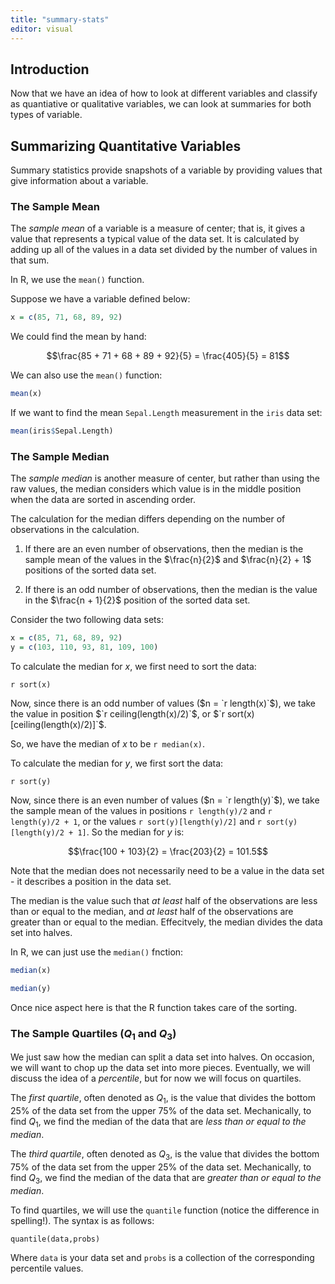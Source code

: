 ```yaml
---
title: "summary-stats"
editor: visual
---
```


## Introduction
Now that we have an idea of how to look at different variables and classify as quantiative or qualitative variables, we can look at summaries for both types of variable.

## Summarizing Quantitative Variables

Summary statistics provide snapshots of a variable by providing values that give information about a variable.

### The Sample Mean

The _sample mean_ of a variable is a measure of center; that is, it gives a value that represents a typical value of the data set. It is calculated by adding up all of the values in a data set divided by the number of values in that sum.

In R, we use the `mean()` function.

Suppose we have a variable defined below:

```r
x = c(85, 71, 68, 89, 92)
```

We could find the mean by hand:

$$\frac{85 + 71 + 68 + 89 + 92}{5} = \frac{405}{5} = 81$$

We can also use the `mean()` function:
```r
mean(x)
```


If we want to find the mean `Sepal.Length` measurement in the `iris` data set:

```r
mean(iris$Sepal.Length)
```


### The Sample Median

The _sample median_ is another measure of center, but rather than using the raw values, the median considers which value is in the middle position when the data are sorted in ascending order.

The calculation for the median differs depending on the number of observations in the calculation.

1. If there are an even number of observations, then the median is the sample mean of the values in the $\frac{n}{2}$ and $\frac{n}{2} + 1$ positions of the sorted data set.

2. If there is an odd number of observations, then the median is the value in the $\frac{n + 1}{2}$ position of the sorted data set.


Consider the two following data sets:

```r
x = c(85, 71, 68, 89, 92)
y = c(103, 110, 93, 81, 109, 100)
```


To calculate the median for $x$, we first need to sort the data:


`r sort(x)`


Now, since there is an odd number of values ($n = `r length(x)`$), we take the value in position $`r ceiling(length(x)/2)`$, or $`r sort(x)[ceiling(length(x)/2)]`$.

So, we have the median of $x$ to be `r median(x)`.


To calculate the median for $y$, we first sort the data:

`r sort(y)`


Now, since there is an even number of values ($n = `r length(y)`$), we take the sample mean of the values in positions `r length(y)/2` and `r length(y)/2 + 1`, or the values `r sort(y)[length(y)/2]` and `r sort(y)[length(y)/2 + 1]`. So the median for $y$ is:

$$\frac{100 + 103}{2} = \frac{203}{2} = 101.5$$

Note that the median does not necessarily need to be a value in the data set - it describes a position in the data set. 

The median is the value such that *at least* half of the observations are less than or equal to the median, and *at least* half of the observations are greater than or equal to the median. Effecitvely, the median divides the data set into halves.


In R, we can just use the `median()` fnction:

```r
median(x)
```

```r
median(y)
```


Once nice aspect here is that the R function takes care of the sorting.


### The Sample Quartiles ($Q_1$ and $Q_3$)

We just saw how the median can split a data set into halves. On occasion, we will want to chop up the data set into more pieces. Eventually, we will discuss the idea of a _percentile_, but for now we will focus on quartiles.

The _first quartile_, often denoted as $Q_1$, is the value that divides the bottom 25% of the data set from the upper 75% of the data set. Mechanically, to find $Q_1$, we find the median of the data that are *less than or equal to the median*.

The _third quartile_, often denoted as $Q_3$, is the value that divides the bottom 75% of the data set from the upper 25% of the data set. Mechanically, to find $Q_3$, we find the median of the data that are *greater than or equal to the median*.


To find quartiles, we will use the `quantile` function (notice the difference in spelling!). The syntax is as follows:

`quantile(data,probs)`

Where `data` is your data set and `probs` is a collection of the corresponding percentile values.


